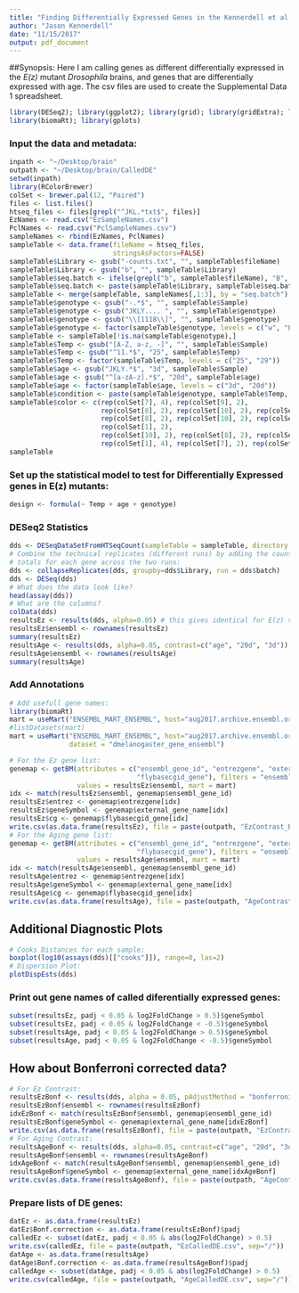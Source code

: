 ```yaml
---
title: "Finding Differentially Expressed Genes in the Kennerdell et al. (2018) RNA-seq data."
author: "Jason Kennerdell"
date: "11/15/2017"
output: pdf_document
---
```

##Synopsis:
  Here I am calling genes as different differentially expressed in the *E(z)* mutant *Drosophila* brains, and genes that are differentially expressed with age. The csv files are used to create the Supplemental Data 1 spreadsheet.

```r
library(DESeq2); library(ggplot2); library(grid); library(gridExtra); library(genefilter)
library(biomaRt); library(gplots)
```

### Input the data and metadata:
```r
inpath <- "~/Desktop/brain"
outpath <- "~/Desktop/brain/CalledDE"
setwd(inpath)
library(RColorBrewer)
colSet <- brewer.pal(12, "Paired")
files <- list.files()
htseq_files <- files[grepl("^JKL.*txt$", files)]
EzNames <- read.csv("EzSampleNames.csv")
PclNames <- read.csv("PclSampleNames.csv")
sampleNames <- rbind(EzNames, PclNames)
sampleTable <- data.frame(fileName = htseq_files,
                          stringsAsFactors=FALSE)
sampleTable$Library <- gsub("-counts.txt", "", sampleTable$fileName)
sampleTable$Library <- gsub("b", "", sampleTable$Library)
sampleTable$seq.batch <- ifelse(grepl("b", sampleTable$fileName), "B", "A")
sampleTable$seq.batch <- paste(sampleTable$Library, sampleTable$seq.batch)
sampleTable <- merge(sampleTable, sampleNames[,1:3], by = "seq.batch")
sampleTable$genotype <- gsub("-.*$", "", sampleTable$Sample)
sampleTable$genotype <- gsub("JKLY.... ", "", sampleTable$genotype)
sampleTable$genotype <- gsub("\\[1118\\]", "", sampleTable$genotype)
sampleTable$genotype <- factor(sampleTable$genotype, levels = c("w", "Ez"))
sampleTable <- sampleTable[!is.na(sampleTable$genotype),]
sampleTable$Temp <- gsub("[A-Z, a-z, -]", "", sampleTable$Sample)
sampleTable$Temp <- gsub("^11.*$", "25", sampleTable$Temp)
sampleTable$Temp <- factor(sampleTable$Temp, levels = c("25", "29"))
sampleTable$age <- gsub("JKLY.*$", "3d", sampleTable$Sample)
sampleTable$age <- gsub("^[a-zA-z].*$", "20d", sampleTable$age)
sampleTable$age <- factor(sampleTable$age, levels = c("3d", "20d"))
sampleTable$condition <- paste(sampleTable$genotype, sampleTable$Temp, sampleTable$age, sep = "-")
sampleTable$color <- c(rep(colSet[7], 4), rep(colSet[9], 2), 
                       rep(colSet[8], 2), rep(colSet[10], 2), rep(colSet[8], 2), rep(colSet[10], 2), 
                       rep(colSet[8], 2), rep(colSet[10], 2), rep(colSet[8], 2), 
                       rep(colSet[1], 2),
                       rep(colSet[10], 2), rep(colSet[8], 2), rep(colSet[10], 2),
                       rep(colSet[1], 4), rep(colSet[7], 2), rep(colSet[9], 4))
sampleTable
```

### Set up the statistical model to test for Differentially Expressed genes in E(z) mutants:
```r
design <- formula(~ Temp + age + genotype)
```

### DESeq2 Statistics
```r
dds <- DESeqDataSetFromHTSeqCount(sampleTable = sampleTable, directory = inpath, design = design)
# Combine the technical replicates (different runs) by adding the count
# totals for each gene across the two runs:
dds <- collapseReplicates(dds, groupby=dds$Library, run = dds$batch)
dds <- DESeq(dds)
# What does the data look like?
head(assay(dds))
# What are the columns?
colData(dds)
resultsEz <- results(dds, alpha=0.05) # this gives identical for E(z) vs wt contrast
resultsEz$ensembl <- rownames(resultsEz)
summary(resultsEz)
resultsAge <- results(dds, alpha=0.05, contrast=c("age", "20d", "3d"))
resultsAge$ensembl <- rownames(resultsAge)
summary(resultsAge)
```

### Add Annotations
```r
# Add usefull gene names:
library(biomaRt)
mart = useMart("ENSEMBL_MART_ENSEMBL", host="aug2017.archive.ensembl.org")
#listDatasets(mart)
mart = useMart("ENSEMBL_MART_ENSEMBL", host="aug2017.archive.ensembl.org",
               dataset = "dmelanogaster_gene_ensembl")

# For the Ez gene list:
genemap <- getBM(attributes = c("ensembl_gene_id", "entrezgene", "external_gene_name", 
                                "flybasecgid_gene"), filters = "ensembl_gene_id", 
                 values = resultsEz$ensembl, mart = mart)
idx <- match(resultsEz$ensembl, genemap$ensembl_gene_id)
resultsEz$entrez <- genemap$entrezgene[idx]
resultsEz$geneSymbol <- genemap$external_gene_name[idx]
resultsEz$cg <- genemap$flybasecgid_gene[idx]
write.csv(as.data.frame(resultsEz), file = paste(outpath, "EzContrast_Benjp05.csv", sep="/"))
# For the Aging gene list:
genemap <- getBM(attributes = c("ensembl_gene_id", "entrezgene", "external_gene_name", 
                                "flybasecgid_gene"), filters = "ensembl_gene_id", 
                 values = resultsAge$ensembl, mart = mart)
idx <- match(resultsAge$ensembl, genemap$ensembl_gene_id)
resultsAge$entrez <- genemap$entrezgene[idx]
resultsAge$geneSymbol <- genemap$external_gene_name[idx]
resultsAge$cg <- genemap$flybasecgid_gene[idx]
write.csv(as.data.frame(resultsAge), file = paste(outpath, "AgeContrast_Benjp05.csv", sep="/"))
```

## Additional Diagnostic Plots
```r
# Cooks Distances for each sample:
boxplot(log10(assays(dds)[["cooks"]]), range=0, las=2)
# Dispersion Plot:
plotDispEsts(dds)
```

### Print out gene names of called diferentially expressed genes:
```r
subset(resultsEz, padj < 0.05 & log2FoldChange > 0.5)$geneSymbol
subset(resultsEz, padj < 0.05 & log2FoldChange < -0.5)$geneSymbol
subset(resultsAge, padj < 0.05 & log2FoldChange > 0.5)$geneSymbol
subset(resultsAge, padj < 0.05 & log2FoldChange < -0.5)$geneSymbol
```

## How about Bonferroni corrected data?
```r
# For Ez Contrast:
resultsEzBonf <- results(dds, alpha = 0.05, pAdjustMethod = "bonferroni")
resultsEzBonf$ensembl <- rownames(resultsEzBonf)
idxEzBonf <- match(resultsEzBonf$ensembl, genemap$ensembl_gene_id)
resultsEzBonf$geneSymbol <- genemap$external_gene_name[idxEzBonf]
write.csv(as.data.frame(resultsEzBonf), file = paste(outpath, "EzContrast_Bonfp05.csv", sep="/"))
# For Aging Contrast:
resultsAgeBonf <- results(dds, alpha=0.05, contrast=c("age", "20d", "3d"), pAdjustMethod = "bonferroni")
resultsAgeBonf$ensembl <- rownames(resultsAgeBonf)
idxAgeBonf <- match(resultsAgeBonf$ensembl, genemap$ensembl_gene_id)
resultsAgeBonf$geneSymbol <- genemap$external_gene_name[idxAgeBonf]
write.csv(as.data.frame(resultsAgeBonf), file = paste(outpath, "AgeContrast_Bonfp05.csv", sep="/"))
```

### Prepare lists of DE genes:
```r
datEz <- as.data.frame(resultsEz)
datEz$Bonf.correction <- as.data.frame(resultsEzBonf)$padj
calledEz <- subset(datEz, padj < 0.05 & abs(log2FoldChange) > 0.5)
write.csv(calledEz, file = paste(outpath, "EzCalledDE.csv", sep="/"))
datAge <- as.data.frame(resultsAge)
datAge$Bonf.correction <- as.data.frame(resultsAgeBonf)$padj
calledAge <- subset(datAge, padj < 0.05 & abs(log2FoldChange) > 0.5)
write.csv(calledAge, file = paste(outpath, "AgeCalledDE.csv", sep="/"))
```


